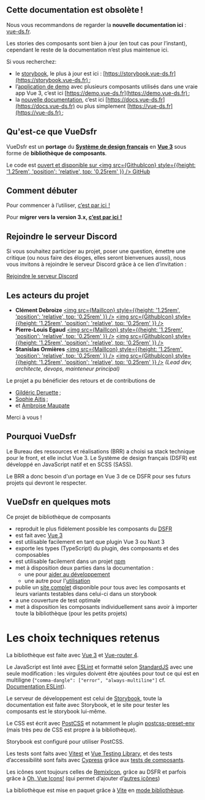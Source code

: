 

<Meta title="Docs/1. Introduction" />

<div style={{border: 'solid 3px red', fontWeight: 700, padding: '1em', marginBottom: '2rem'}}>

## Cette documentation est obsolète !

Nous vous recommandons de regarder la **nouvelle documentation ici** : [vue-ds.fr](https://vue-ds.fr).
<p>Les stories des composants sont bien à jour (en tout cas pour l’instant), cependant le reste de la documentation n’est plus maintenue ici.</p>

Si vous recherchez:

* le [storybook](https://stories.vue-ds.fr), le plus à jour est ici : [https://storybook.vue-ds.fr](https://storybook.vue-ds.fr) ;
* l’[application de demo](https://demo.vue-ds.fr) avec plusieurs composants utilisés dans une vraie app Vue 3, c’est ici [https://demo.vue-ds.fr](https://demo.vue-ds.fr) ;
* la [nouvelle documentation](https://vue-ds.fr), c’est ici [https://docs.vue-ds.fr](https://docs.vue-ds.fr) ou plus simplement [https://vue-ds.fr](https://vue-ds.fr) ;

</div>




## Qu'est-ce que VueDsfr

VueDsfr est un **portage** du [**Système de design français**](https://www.systeme-de-design.gouv.fr/)
en [**Vue 3**](https://v3.vuejs.org/) sous forme de **bibliothèque de composants**.

Le code est [ouvert et disponible sur <img src={GithubIcon} style={{height: '1.25rem', 'position': 'relative', top: '0.25rem' }} /> GitHub](https://github.com/dnum-mi/vue-dsfr)

## Comment débuter

Pour commencer à l’utiliser, [c’est par ici  !](/story/docs-2-guide-d-utilisation--page)

Pour **migrer vers la version 3.x, [c’est par ici  !](/docs/docs-4-migrations--docs)**

## Rejoindre le serveur Discord

Si vous souhaitez participer au projet, poser une question, émettre une critique (ou nous faire des éloges, elles seront bienvenues aussi), nous vous invitons à rejoindre le serveur Discord grâce à ce lien d’invitation :

<div style={{textAlign: 'center'}}>
  <a href="https://discord.gg/jbBJ9769ZZ" className="fr-btn">
    Rejoindre le serveur Discord
  </a>
</div>

## Les acteurs du projet

* **Clément Debroize** [<img src={MailIcon} style={{height: '1.25rem', 'position': 'relative', top: '0.25rem' }} />](mailto:clement.debroize@interieur.gouv.fr) [<img src={GithubIcon} style={{height: '1.25rem', 'position': 'relative', top: '0.25rem' }} />](https://github.com/DaBadBunny)
* **Pierre-Louis Egaud** [<img src={MailIcon} style={{height: '1.25rem', 'position': 'relative', top: '0.25rem' }} />](mailto:pierre-louis.egaud@interieur.gouv.fr) [<img src={GithubIcon} style={{height: '1.25rem', 'position': 'relative', top: '0.25rem' }} />](https://github.com/plegaud)
* **Stanislas Ormières** [<img src={MailIcon} style={{height: '1.25rem', 'position': 'relative', top: '0.25rem' }} />](mailto:stan@stormier.ninja) [<img src={GithubIcon} style={{height: '1.25rem', 'position': 'relative', top: '0.25rem' }} />](https://github.com/laruiss) *(Lead dev, architecte, devops, mainteneur principal)*

Le projet a pu bénéficier des retours et de contributions de

* [Gildéric Deruette](https://github.com/gideruette) ;
* [Sophie Aitis](https://github.com/sophieaitis) ;
* et [Ambroise Maupate](https://github.com/ambroisemaupate)

Merci à vous !

## Pourquoi VueDsfr

Le Bureau des ressources et réalisations (BRR) a choisi sa stack technique pour le front, et elle inclut
Vue 3. Le Système de design français (DSFR) est développé en JavaScript natif et en SCSS (SASS).

Le BRR a donc besoin d'un portage en Vue 3 de ce DSFR pour ses futurs projets qui devront le respecter.

## VueDsfr en quelques mots

Ce projet de bibliothèque de composants

* reproduit le plus fidèlement possible les composants du [DSFR](https://www.systeme-de-design.gouv.fr/)
* est fait avec [Vue 3](https://vuejs.org)
* est utilisable facilement en tant que plugin Vue 3 ou Nuxt 3
* exporte les types (TypeScript) du plugin, des composants et des composables
* est utilisable facilement dans un projet [npm](https://www.npmjs.com/package/@gouvminint/vue-dsfr)
* met à disposition deux parties dans la documentation :
  * une pour [aider au développement](/?path=/story/docs-3-guide-du-développeur--page)
  * une autre pour l'[utilisation](/?path=/story/docs-2-guide-d-utilisation--page)
* publie un [site complet](vue-dsfr.netlify.app/) disponible pour tous avec les composants et leurs variants testables dans celui-ci dans un storybook
* a une couverture de test optimale
* met à disposition les composants individuellement sans avoir à importer toute la bibliothèque
  (pour les petits projets)

# Les choix techniques retenus

La bibliothèque est faite avec [Vue 3](https://vuejs.org/) et [Vue-router 4](https://router.vuejs.org/).

Le JavaScript est linté avec [ESLint](https://eslint.org/) et formatté selon [StandardJS](https://standardjs.org)
avec une seule modification : les virgules doivent être ajoutées pour tout ce qui est en multiligne
(`"comma-dangle": ["error", "always-multiline"]` cf. [Documentation ESLint](\(https://eslint.org/docs/rules/comma-dangle#options\))).

Le serveur de développement est celui de [Storybook](https://storybook.js.org/), toute la documentation est faite avec
Storybook, et le site pour tester les composants est le storybook lui-même.

Le CSS est écrit avec [PostCSS](https://postcss.org/) et notamment
le plugin [postcss-preset-env](https://preset-env.cssdb.org/) (mais très peu de CSS est propre à la bibliothèque).

Storybook est configuré pour utiliser PostCSS.

Les tests sont faits avec [Vitest](https://vitest.dev) et [Vue Testing Library](https://testing-library.com/docs/vue-testing-library/intro/),
et des tests d’accessibilité sont faits avec [Cypress](https://www.cypress.io/) grâce aux
[tests de composants](https://docs.cypress.io/guides/component-testing/introduction).

Les icônes sont toujours celles de [RemixIcon](https://remixicon.com/), grâce au DSFR et parfois grâce à
[Oh, Vue Icons!](https://github.com/Renovamen/oh-vue-icons/)
(qui permet d’ajouter d’[autres icônes](/?path=/story/fondamentaux-4-1-icônes-personnalisées--page))

La bibliothèque est mise en paquet grâce à [Vite](https://vitejs.dev/) en [mode bibliothèque](https://vitejs.dev/guide/build.html#library-mode).
